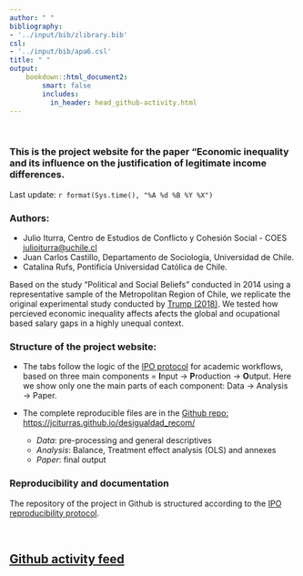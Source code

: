 ```yaml
---
author: " "
bibliography:
- '../input/bib/zlibrary.bib'
csl:
- '../input/bib/apa6.csl'
title: " "
output:
    bookdown::html_document2:
        smart: false
        includes:
          in_header: head_github-activity.html
---
```


<br>

### This is the project website for the paper "Economic inequality and its influence on the justification of legitimate income differences. {.left}

Last update: `r format(Sys.time(), "%A %d %B %Y %X")`

### Authors:

- Julio Iturra, Centro de Estudios de Conflicto y Cohesión Social - COES [julioiturra@uchile.cl](julioiturra@uchile.cl)
- Juan Carlos Castillo, Departamento de Sociología, Universidad de Chile.
- Catalina Rufs, Pontificia Universidad Católica de Chile.


Based on the study "Political and Social Beliefs" conducted in 2014 using a representative sample of the Metropolitan Region of Chile, we replicate the original experimental study conducted by [Trump (2018)](https://doi.org/10.1017/S0007123416000326). We tested how percieved economic inequality affects afects the global and ocupational based salary gaps in a highly unequal context.

### Structure of the project website:

- The tabs follow the logic of the [IPO protocol](https://github.com/juancarloscastillo/ipo) for academic workflows, based on three main components = **I**nput -> **P**roduction -> **O**utput. Here we show only one the main parts of each component: Data $\rightarrow$ Analysis $\rightarrow$ Paper.

* The complete reproducible files are in the [Github repo: https://jciturras.github.io/desigualdad_recom/](https://jciturras.github.io/desigualdad_recom/)

  - _Data_: pre-processing and general descriptives
  - _Analysis_: Balance, Treatment effect analysis (OLS) and annexes
  - _Paper_: final output

### Reproducibility and documentation 

The repository of the project in Github is structured according to the [IPO reproducibility protocol](https://juancarloscastillo.github.io/ipo/).


<br>

## [Github activity feed](https://github.com/jciturras/github-activity)

<div id="feed"></div>

<br>
